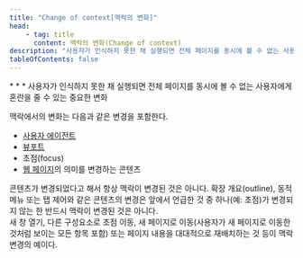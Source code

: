 ```yaml
---
title: "Change of context[맥락의 변화]"
head:
    - tag: title
      content: 맥락의 변화(Change of context)
description: "사용자가 인식하지 못한 채 실행되면 전체 페이지를 동시에 볼 수 없는 사용자에게 혼란을 줄 수 있는 중요한 변화"
tableOfContents: false
---
```


<Badge text="WCAG2" variant="note" size="large" />
* * *
사용자가 인식하지 못한 채 실행되면 전체 페이지를 동시에 볼 수 없는 사용자에게 혼란을 줄 수 있는 중요한 변화

맥락에서의 변화는 다음과 같은 변경을 포함한다.

*  [사용자 에이전트](./user-agents "사용자를 위해 웹 콘텐츠를 검색하고 표시하는 소프트웨어")
*  [뷰포트](./viewport "사용자 에이전트가 콘텐츠를 표시하는 객체")
*  초점(focus)
*  [웹 페이지](./web-page-s "HTTP를 사용하여 단일 URI에서 얻어진 내장 안 된 리소스(non-embedded resource)과 렌더링에 사용되거나 사용자 에이전트에서 렌더링되도록 의도된 모든 다른 리소스")의 의미를 변경하는 콘텐츠

<Aside title="참고">
콘텐츠가 변경되었다고 해서 항상 맥락이 변경된 것은 아니다. 확장 개요(<span lang="en">outline</span>), 동적 메뉴 또는 탭 제어와 같은 콘텐츠의 변경은 앞에서 언급한 것 중 하나(예: 초점)가 변경되지 않는 한 반드시 맥락이 변경된 것은 아니다.
</Aside>

<Card title="예제" icon="open-book">
새 창 열기, 다른 구성요소로 초점 이동, 새 페이지로 이동(사용자가 새 페이지로 이동한 것처럼 보이는 모든 항목 포함) 또는 페이지 내용을 대대적으로 재배치하는 것 등이 맥락 변경의 예이다.
</Card>